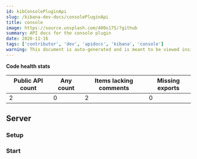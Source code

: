 ```yaml
---
id: kibConsolePluginApi
slug: /kibana-dev-docs/consolePluginApi
title: console
image: https://source.unsplash.com/400x175/?github
summary: API docs for the console plugin
date: 2020-11-16
tags: ['contributor', 'dev', 'apidocs', 'kibana', 'console']
warning: This document is auto-generated and is meant to be viewed inside our experimental, new docs system. Reach out in #docs-engineering for more info.
---
```






**Code health stats**

| Public API count  | Any count | Items lacking comments | Missing exports | 
|-------------------|-----------|------------------------|-----------------|
| 2 | 0 | 2 | 0 |

## Server

### Setup
<DocDefinitionList data={[consoleObj.server.setup]}/>

### Start
<DocDefinitionList data={[consoleObj.server.start]}/>


